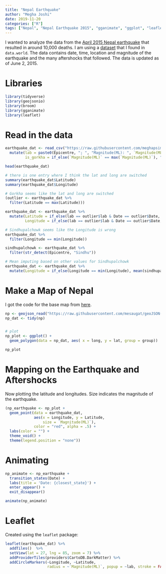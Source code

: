 ```yaml
---
title: "Nepal Earthquake"
author: "Megha Joshi"
date: 2019-11-20
categories: ["R"]
tags: ["Nepal", "Nepal Earthquake 2015", "gganimate", "ggplot", "leaflet"]
---
```


I wanted to analyze the data from the [April 2015 Nepal earthquake](https://en.wikipedia.org/wiki/April_2015_Nepal_earthquake) that resulted in around 10,000 deaths. I am using a [dataset](https://data.world/opennepal/1b7b5d6e-3c98-49f4-a884-a167c4040d3a) that I found in `data.world`. The data contains date, time, location and magnitude of the earthquake and the many aftershocks that followed. The data is updated as of June 2, 2015.


# Libraries

```r
library(tidyverse)
library(geojsonio)
library(broom)
library(gganimate)
library(leaflet)
```



# Read in the data

```r
earthquake_dat <- read_csv("https://raw.githubusercontent.com/meghapsimatrix/Data_Visualization/master/data/earthquake-0-csv-1.csv") %>%
  mutate(lab = paste0(Epicentre, "; ", "Magnitude(ML): ", `Magnitude(ML)`),
         is_gorkha = if_else(`Magnitude(ML)` == max(`Magnitude(ML)`), "Gorkha", "Aftershocks"))

head(earthquake_dat)

# there is one entry where I think the lat and long are switched
summary(earthquake_dat$Latitude)
summary(earthquake_dat$Longitude)

# Gorkha seems like the lat and long are switched
(outlier <- earthquake_dat %>%
  filter(Latitude == max(Latitude)))

earthquake_dat <- earthquake_dat %>%
  mutate(Latitude = if_else(lab == outlier$lab & Date == outlier$Date, outlier$Longitude, Latitude),
         Longitude = if_else(lab == outlier$lab & Date == outlier$Date, outlier$Latitude, Longitude))

# Sindhupalchowk seems like the Longitude is wrong
earthquake_dat %>%
  filter(Longitude == min(Longitude))

sindhupalchowk <- earthquake_dat %>%
  filter(str_detect(Epicentre, "Sindhu"))

# Mean imputing based on other values for Sindhupalchowk
earthquake_dat <- earthquake_dat %>%
  mutate(Longitude = if_else(Longitude == min(Longitude), mean(sindhupalchowk$Longitude), Longitude))
```



# Make a Map of Nepal

I got the code for the base map from [here](https://stackoverflow.com/questions/50859765/chloropleth-map-with-geojson-and-ggplot2).

```r
np <- geojson_read("https://raw.githubusercontent.com/mesaugat/geoJSON-Nepal/master/nepal-districts.geojson",  what = "sp")
np_dat <- tidy(np)


# plot
np_plot <- ggplot() +
  geom_polygon(data = np_dat, aes( x = long, y = lat, group = group)) 

np_plot
```

# Mapping on the Earthquake and Aftershocks

Now plotting the latitude and longitudes. Size indicates the magnitude of the earthquake.

```r
(np_earthquake <- np_plot + 
  geom_point(data = earthquake_dat, 
             aes(x = Longitude, y = Latitude, 
                 size = `Magnitude(ML)`), 
             color = "red", alpha = .5) + 
  labs(color = "") + 
  theme_void() +
  theme(legend.position = "none"))

```


# Animating

```r
np_animate <- np_earthquake +
  transition_states(Date) +
  labs(title = 'Date: {closest_state}') +
  enter_appear() +
  exit_disappear()

animate(np_animate)
```



# Leaflet 

Created using the `leaflet` package:

```r
leaflet(earthquake_dat) %>% 
  addTiles()  %>% 
  setView(lat = 27, lng = 85, zoom = 7) %>%
  addProviderTiles(providers$CartoDB.DarkMatter) %>%
  addCircleMarkers(~Longitude, ~Latitude,
                   radius = ~`Magnitude(ML)`, popup = ~lab, stroke = FALSE, opacity = 2)
```


